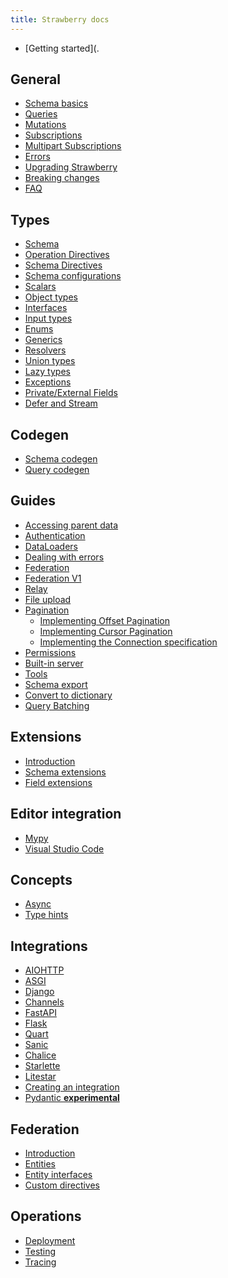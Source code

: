 ```yaml
---
title: Strawberry docs
---
```



- [Getting started](.

## General

- [Schema basics](./general/schema-basics)
- [Queries](./general/queries)
- [Mutations](./general/mutations)
- [Subscriptions](./general/subscriptions)
- [Multipart Subscriptions](./general/multipart-subscriptions)
- [Errors](./errors)
- [Upgrading Strawberry](./general/upgrades)
- [Breaking changes](./breaking-changes)
- [FAQ](./faq)

## Types

- [Schema](./types/schema)
- [Operation Directives](./types/operation-directives)
- [Schema Directives](./types/schema-directives)
- [Schema configurations](./types/schema-configurations)
- [Scalars](./types/scalars)
- [Object types](./types/object-types)
- [Interfaces](./types/interfaces)
- [Input types](./types/input-types)
- [Enums](./types/enums)
- [Generics](./types/generics)
- [Resolvers](./types/resolvers)
- [Union types](./types/union)
- [Lazy types](./types/lazy)
- [Exceptions](./types/exceptions)
- [Private/External Fields](./types/private)
- [Defer and Stream](./types/defer-and-stream)

## Codegen

- [Schema codegen](./codegen/schema-codegen)
- [Query codegen](./codegen/query-codegen)

## Guides

- [Accessing parent data](./guides/accessing-parent-data)
- [Authentication](./guides/authentication)
- [DataLoaders](./guides/dataloaders)
- [Dealing with errors](./guides/errors)
- [Federation](./guides/federation)
- [Federation V1](./guides/federation-v1)
- [Relay](./guides/relay)
- [File upload](./guides/file-upload)
- [Pagination](./guides/pagination/overview)
  - [Implementing Offset Pagination](./guides/pagination/offset-based)
  - [Implementing Cursor Pagination](./guides/pagination/cursor-based)
  - [Implementing the Connection specification](./guides/pagination/connections)
- [Permissions](./guides/permissions)
- [Built-in server](./guides/server)
- [Tools](./guides/tools)
- [Schema export](./guides/schema-export)
- [Convert to dictionary](./guides/convert-to-dictionary)
- [Query Batching](./guides/query-batching)

## Extensions

- [Introduction](./extensions)
- [Schema extensions](./guides/custom-extensions)
- [Field extensions](./guides/field-extensions)

## Editor integration

- [Mypy](./editors/mypy)
- [Visual Studio Code](./editors/vscode)

## Concepts

- [Async](./concepts/async)
- [Type hints](./concepts/typings)

## Integrations

- [AIOHTTP](./integrations/aiohttp)
- [ASGI](./integrations/asgi)
- [Django](./integrations/django)
- [Channels](./integrations/channels)
- [FastAPI](./integrations/fastapi)
- [Flask](./integrations/flask)
- [Quart](./integrations/quart)
- [Sanic](./integrations/sanic)
- [Chalice](./integrations/chalice)
- [Starlette](./integrations/starlette)
- [Litestar](./integrations/litestar)
- [Creating an integration](./integrations/creating-an-integration)
- [Pydantic **experimental**](./integrations/pydantic)

## Federation

- [Introduction](./federation/introduction)
- [Entities](./federation/entities)
- [Entity interfaces](./federation/entity-interfaces)
- [Custom directives](./federation/custom_directives)

## Operations

- [Deployment](./operations/deployment)
- [Testing](./operations/testing)
- [Tracing](./operations/tracing)
